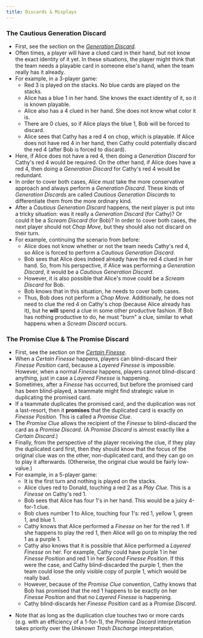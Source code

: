 ```yaml
---
title: Discards & Misplays
---
```



### The Cautious Generation Discard

- First, see the section on the _[Generation Discard](../level-7.mdx#the-generation-discard)_.
- Often times, a player will have a clued card in their hand, but not know the exact identity of it yet. In these situations, the player might think that the team needs a playable card in someone else's hand, when the team really has it already.
- For example, in a 3-player game:
  - Red 3 is played on the stacks. No blue cards are played on the stacks.
  - Alice has a blue 1 in her hand. She knows the exact identity of it, so it is known playable.
  - Alice also has a 4 clued in her hand. She does not know what color it is.
  - There are 0 clues, so if Alice plays the blue 1, Bob will be forced to discard.
  - Alice sees that Cathy has a red 4 on chop, which is playable. If Alice does not have red 4 in her hand, then Cathy could potentially discard the red 4 (after Bob is forced to discard).
- Here, if Alice does not have a red 4, then doing a _Generation Discard_ for Cathy's red 4 would be required. On the other hand, if Alice does have a red 4, then doing a _Generation Discard_ for Cathy's red 4 would be redundant.
- In order to cover both cases, Alice _must_ take the more conservative approach and always perform a _Generation Discard_. These kinds of _Generation Discards_ are called _Cautious Generation Discards_ to differentiate them from the more ordinary kind.
- After a _Cautious Generation Discard_ happens, the next player is put into a tricky situation: was it really a _Generation Discard_ (for Cathy)? Or could it be a _Scream Discard_ (for Bob)? In order to cover both cases, the next player should not _Chop Move_, but they should also not discard on their turn.
- For example, continuing the scenario from before:
  - Alice does not know whether or not the team needs Cathy's red 4, so Alice is forced to perform a _Cautious Generation Discard_.
  - Bob sees that Alice does indeed already have the red 4 clued in her hand. So, from his perspective, if Alice was performing a _Generation Discard_, it would be a _Cautious Generation Discard_.
  - However, it is also possible that Alice's move could be a _Scream Discard_ for Bob.
  - Bob knows that in this situation, he needs to cover both cases.
  - Thus, Bob does not perform a _Chop Move_. Additionally, he does not need to clue the red 4 on Cathy's chop (because Alice already has it), but he **will** spend a clue in some other productive fashion. If Bob has nothing productive to do, he must "burn" a clue, similar to what happens when a _Scream Discard_ occurs.

<CautiousGenerationDiscard />

### The Promise Clue & The Promise Discard

- First, see the section on the _[Certain Finesse](../level-10.mdx#the-certain-finesse--the-certain-discard)_.
- When a _Certain Finesse_ happens, players can blind-discard their _Finesse Position_ card, because a _Layered Finesse_ is impossible. However, when a normal _Finesse_ happens, players cannot blind-discard anything, just in case a _Layered Finesse_ is happening.
- Sometimes, after a _Finesse_ has occurred, but before the promised card has been blind-played, a teammate might find strategic value in duplicating the promised card.
- If a teammate duplicates the promised card, and the duplication was not a last-resort, then it **promises** that the duplicated card is exactly on _Finesse Position_. This is called a _Promise Clue_.
- The _Promise Clue_ allows the recipient of the _Finesse_ to blind-discard the card as a _Promise Discard_. (A _Promise Discard_ is almost exactly like a _Certain Discard_.)
- Finally, from the perspective of the player receiving the clue, if they play the duplicated card first, then they should know that the focus of the original clue was on the other, non-duplicated card, and they can go on to play it afterwards. (Otherwise, the original clue would be fairly low-value.)
- For example, in a 5-player game:
  - It is the first turn and nothing is played on the stacks.
  - Alice clues red to Donald, touching a red 2 as a _Play Clue_. This is a _Finesse_ on Cathy's red 1.
  - Bob sees that Alice has four 1's in her hand. This would be a juicy 4-for-1 clue.
  - Bob clues number 1 to Alice, touching four 1's: red 1, yellow 1, green 1, and blue 1.
  - Cathy knows that Alice performed a _Finesse_ on her for the red 1. If she happens to play the red 1, then Alice will go on to misplay the red 1 as a purple 1.
  - Cathy also knows that it is possible that Alice performed a _Layered Finesse_ on her. For example, Cathy could have purple 1 in her _Finesse Position_ and red 1 in her _Second Finesse Position_. If this were the case, and Cathy blind-discarded the purple 1, then the team could lose the only visible copy of purple 1, which would be really bad.
  - However, because of the _Promise Clue_ convention, Cathy knows that Bob has promised that the red 1 happens to be exactly on her _Finesse Position_ and that no _Layered Finesse_ is happening.
  - Cathy blind-discards her _Finesse Position_ card as a _Promise Discard_.

<PromiseClue />

- Note that as long as the duplication clue touches two or more cards (e.g. with an efficiency of a 1-for-1), the _Promise Discard_ interpretation takes priority over the _Unknown Trash Discharge_ interpretation.
